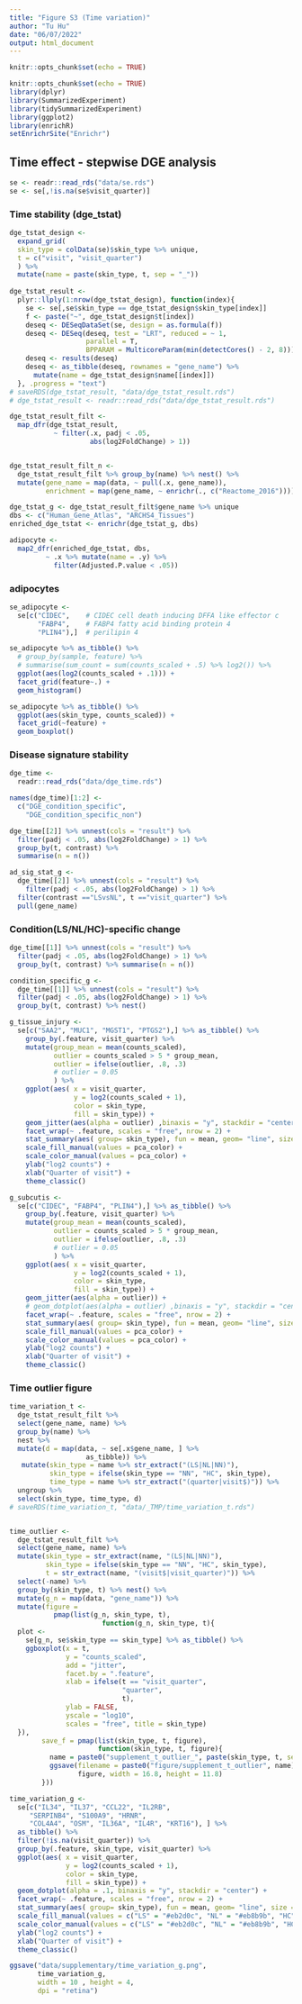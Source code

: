 ```yaml
---
title: "Figure S3 (Time variation)"
author: "Tu Hu"
date: "06/07/2022"
output: html_document
---
```


```r
knitr::opts_chunk$set(echo = TRUE)
```

```r
knitr::opts_chunk$set(echo = TRUE)
library(dplyr)
library(SummarizedExperiment)
library(tidySummarizedExperiment)
library(ggplot2)
library(enrichR)
setEnrichrSite("Enrichr")
```

## Time effect - stepwise DGE analysis

```r
se <- readr::read_rds("data/se.rds")
se <- se[,!is.na(se$visit_quarter)]
```

### Time stability (dge_tstat)

```r
dge_tstat_design <-
  expand_grid(
  skin_type = colData(se)$skin_type %>% unique,
  t = c("visit", "visit_quarter")
  ) %>% 
  mutate(name = paste(skin_type, t, sep = "_"))
  
dge_tstat_result <-
  plyr::llply(1:nrow(dge_tstat_design), function(index){
    se <- se[,se$skin_type == dge_tstat_design$skin_type[index]]
    f <- paste("~", dge_tstat_design$t[index])
    deseq <- DESeqDataSet(se, design = as.formula(f))
    deseq <- DESeq(deseq, test = "LRT", reduced = ~ 1, 
                   parallel = T, 
                   BPPARAM = MulticoreParam(min(detectCores() - 2, 8)))
    deseq <- results(deseq)
    deseq <- as_tibble(deseq, rownames = "gene_name") %>% 
      mutate(name = dge_tstat_design$name[[index]])
  }, .progress = "text")
# saveRDS(dge_tstat_result, "data/dge_tstat_result.rds")
# dge_tstat_result <- readr::read_rds("data/dge_tstat_result.rds")

dge_tstat_result_filt <-
  map_dfr(dge_tstat_result,
           ~ filter(.x, padj < .05, 
                    abs(log2FoldChange) > 1)) 


dge_tstat_result_filt_n <- 
  dge_tstat_result_filt %>% group_by(name) %>% nest() %>% 
  mutate(gene_name = map(data, ~ pull(.x, gene_name)),
         enrichment = map(gene_name, ~ enrichr(., c("Reactome_2016"))))

dge_tstat_g <- dge_tstat_result_filt$gene_name %>% unique
dbs <- c("Human_Gene_Atlas", "ARCHS4_Tissues")
enriched_dge_tstat <- enrichr(dge_tstat_g, dbs)

adipocyte <- 
  map2_dfr(enriched_dge_tstat, dbs, 
         ~ .x %>% mutate(name = .y) %>% 
           filter(Adjusted.P.value < .05))
```

### adipocytes
```r
se_adipocyte <- 
  se[c("CIDEC",    # CIDEC cell death inducing DFFA like effector c
       "FABP4",    # FABP4 fatty acid binding protein 4
       "PLIN4"),]  # perilipin 4

se_adipocyte %>% as_tibble() %>% 
  # group_by(sample, feature) %>% 
  # summarise(sum_count = sum(counts_scaled + .5) %>% log2()) %>% 
  ggplot(aes(log2(counts_scaled + .1))) + 
  facet_grid(feature~.) +
  geom_histogram()
```
```r
se_adipocyte %>% as_tibble() %>% 
  ggplot(aes(skin_type, counts_scaled)) + 
  facet_grid(~feature) +
  geom_boxplot()
```

### Disease signature stability
```r
dge_time <- 
  readr::read_rds("data/dge_time.rds")

names(dge_time)[1:2] <- 
  c("DGE_condition_specific",
    "DGE_condition_specific_non")

dge_time[[2]] %>% unnest(cols = "result") %>% 
  filter(padj < .05, abs(log2FoldChange) > 1) %>% 
  group_by(t, contrast) %>% 
  summarise(n = n())

ad_sig_stat_g <- 
  dge_time[[2]] %>% unnest(cols = "result") %>% 
    filter(padj < .05, abs(log2FoldChange) > 1) %>% 
  filter(contrast =="LSvsNL", t =="visit_quarter") %>% 
  pull(gene_name)

```

### Condition(LS/NL/HC)-specific change
```r
dge_time[[1]] %>% unnest(cols = "result") %>% 
  filter(padj < .05, abs(log2FoldChange) > 1) %>% 
  group_by(t, contrast) %>% summarise(n = n())

condition_specific_g <- 
  dge_time[[1]] %>% unnest(cols = "result") %>% 
  filter(padj < .05, abs(log2FoldChange) > 1) %>% 
  group_by(t, contrast) %>% nest() 

g_tissue_injury <-
  se[c("SAA2", "MUC1", "MGST1", "PTGS2"),] %>% as_tibble() %>% 
    group_by(.feature, visit_quarter) %>% 
    mutate(group_mean = mean(counts_scaled),
           outlier = counts_scaled > 5 * group_mean,
           outlier = ifelse(outlier, .8, .3)
           # outlier = 0.05
           ) %>%
    ggplot(aes( x = visit_quarter, 
                y = log2(counts_scaled + 1),
                color = skin_type, 
                fill = skin_type)) +
    geom_jitter(aes(alpha = outlier) ,binaxis = "y", stackdir = "center") +
    facet_wrap(~ .feature, scales = "free", nrow = 2) + 
    stat_summary(aes( group= skin_type), fun = mean, geom= "line", size = 2, alpha = .95) +
    scale_fill_manual(values = pca_color) +
    scale_color_manual(values = pca_color) +
    ylab("log2 counts") + 
    xlab("Quarter of visit") +
    theme_classic()

g_subcutis <-
  se[c("CIDEC", "FABP4", "PLIN4"),] %>% as_tibble() %>% 
    group_by(.feature, visit_quarter) %>% 
    mutate(group_mean = mean(counts_scaled),
           outlier = counts_scaled > 5 * group_mean,
           outlier = ifelse(outlier, .8, .3)
           # outlier = 0.05
           ) %>%
    ggplot(aes( x = visit_quarter, 
                y = log2(counts_scaled + 1),
                color = skin_type, 
                fill = skin_type)) +
    geom_jitter(aes(alpha = outlier)) +
    # geom_dotplot(aes(alpha = outlier) ,binaxis = "y", stackdir = "center") +
    facet_wrap(~ .feature, scales = "free", nrow = 2) + 
    stat_summary(aes( group= skin_type), fun = mean, geom= "line", size = 2, alpha = .95) +
    scale_fill_manual(values = pca_color) +
    scale_color_manual(values = pca_color) +
    ylab("log2 counts") + 
    xlab("Quarter of visit") +
    theme_classic()

```

### Time outlier figure
```r
time_variation_t <- 
  dge_tstat_result_filt %>% 
  select(gene_name, name) %>% 
  group_by(name) %>% 
  nest %>% 
  mutate(d = map(data, ~ se[.x$gene_name, ] %>% 
                   as_tibble)) %>% 
   mutate(skin_type = name %>% str_extract("(LS|NL|NN)"),
          skin_type = ifelse(skin_type == "NN", "HC", skin_type),
          time_type = name %>% str_extract("(quarter|visit$)")) %>% 
  ungroup %>% 
  select(skin_type, time_type, d)
# saveRDS(time_variation_t, "data/_TMP/time_variation_t.rds")


time_outlier <-
  dge_tstat_result_filt %>% 
  select(gene_name, name) %>% 
  mutate(skin_type = str_extract(name, "(LS|NL|NN)"),
         skin_type = ifelse(skin_type == "NN", "HC", skin_type),
         t = str_extract(name, "(visit$|visit_quarter)")) %>% 
  select(-name) %>% 
  group_by(skin_type, t) %>% nest() %>% 
  mutate(g_n = map(data, "gene_name")) %>% 
  mutate(figure = 
           pmap(list(g_n, skin_type, t),
                       function(g_n, skin_type, t){
  plot <-
    se[g_n, se$skin_type == skin_type] %>% as_tibble() %>% 
    ggboxplot(x = t,
              y = "counts_scaled",
              add = "jitter",
              facet.by = ".feature",
              xlab = ifelse(t == "visit_quarter", 
                            "quarter",
                            t),
              ylab = FALSE,
              yscale = "log10",
              scales = "free", title = skin_type)
  }),
        save_f = pmap(list(skin_type, t, figure),
                      function(skin_type, t, figure){
          name = paste0("supplement_t_outlier_", paste(skin_type, t, sep = "_"),".png")
          ggsave(filename = paste0("figure/supplement_t_outlier", name),
                 figure, width = 16.8, height = 11.8)
        }))

```

```r
time_variation_g <- 
  se[c("IL34", "IL37", "CCL22", "IL2RB", 
     "SERPINB4", "S100A9", "HRNR", 
     "COL4A4", "OSM", "IL36A", "IL4R", "KRT16"), ] %>% 
  as_tibble() %>% 
  filter(!is.na(visit_quarter)) %>% 
  group_by(.feature, skin_type, visit_quarter) %>% 
  ggplot(aes( x = visit_quarter, 
              y = log2(counts_scaled + 1),
              color = skin_type, 
              fill = skin_type)) +
  geom_dotplot(alpha = .1, binaxis = "y", stackdir = "center") +
  facet_wrap(~ .feature, scales = "free", nrow = 2) + 
  stat_summary(aes( group= skin_type), fun = mean, geom= "line", size = 2, alpha = .95) +
  scale_fill_manual(values = c("LS" = "#eb2d0c", "NL" = "#eb8b9b", "HC" = "#91cf60"), name = "Tissue type") +
  scale_color_manual(values = c("LS" = "#eb2d0c", "NL" = "#eb8b9b", "HC" = "#91cf60"), name = "Tissue type") +
  ylab("log2 counts") + 
  xlab("Quarter of visit") +
  theme_classic()

ggsave("data/supplementary/time_variation_g.png",
       time_variation_g,
       width = 10 , height = 4, 
       dpi = "retina")

```
